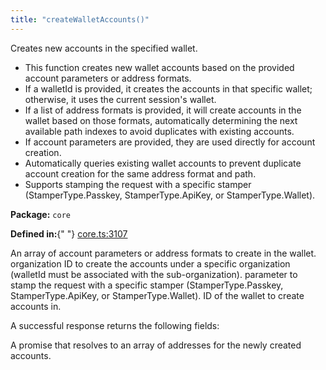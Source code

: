 ```yaml
---
title: "createWalletAccounts()"
---
```



<H3Bordered text="Overview" />

Creates new accounts in the specified wallet.

<ul>
  <li>
    This function creates new wallet accounts based on the provided account
    parameters or address formats.
  </li>
  <li>
    If a walletId is provided, it creates the accounts in that specific wallet;
    otherwise, it uses the current session's wallet.
  </li>
  <li>
    If a list of address formats is provided, it will create accounts in the
    wallet based on those formats, automatically determining the next available
    path indexes to avoid duplicates with existing accounts.
  </li>
  <li>
    If account parameters are provided, they are used directly for account
    creation.
  </li>
  <li>
    Automatically queries existing wallet accounts to prevent duplicate account
    creation for the same address format and path.
  </li>
  <li>
    Supports stamping the request with a specific stamper (StamperType.Passkey,
    StamperType.ApiKey, or StamperType.Wallet).
  </li>
</ul>

<p>
  <strong>Package:</strong> <code>core</code>
</p>

<p>
  <strong>Defined in:</strong>{" "}
  <a href="https://github.com/tkhq/sdk/blob/main/packages/core/src/__clients__/core.ts#L3107">
    core.ts:3107
  </a>
</p>

<H3Bordered text="Parameters" />

<ParamField body="params" type="object" required={true} path="params">
  <Expandable title="params details">
    <NestedParam
      parentKey="params"
      childKey="accounts"
      type="v1WalletAccountParams[] | v1AddressFormat[]"
      required={true}
    >
      An array of account parameters or address formats to create in the wallet.
    </NestedParam>
    <NestedParam
      parentKey="params"
      childKey="organizationId"
      type="string"
      required={false}
    >
      organization ID to create the accounts under a specific organization
      (walletId must be associated with the sub-organization).
    </NestedParam>
    <NestedParam
      parentKey="params"
      childKey="stampWith"
      type="StamperType"
      required={false}
    >
      parameter to stamp the request with a specific stamper
      (StamperType.Passkey, StamperType.ApiKey, or StamperType.Wallet).
    </NestedParam>
    <NestedParam
      parentKey="params"
      childKey="walletId"
      type="string"
      required={true}
    >
      ID of the wallet to create accounts in.
    </NestedParam>
  </Expandable>
</ParamField>

<H3Bordered text="Response" />A successful response returns the following
fields:

<ResponseField name="returns" type="string[]" required={true}>
  A promise that resolves to an array of addresses for the newly created
  accounts.
</ResponseField>
